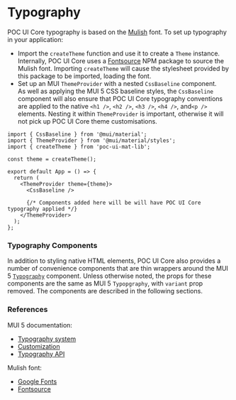 
<style>{`
  h1.sbdocs-h1 {
    font-family: 'Mulish';
  }

  div.sbdocs-wrapper {
    padding: 20px;
  }
`}</style>

<Meta title="Styles/Typography/Overview" />

# Typography

POC UI Core typography is based on the [Mulish](https://fonts.google.com/specimen/Mulish)
font. To set up typography in your application:

- Import the `createTheme` function and use it to create a `Theme` instance.  
  Internally, POC UI Core uses a [Fontsource](https://fontsource.org) NPM package
  to source the Mulish font. Importing `createTheme` will cause the stylesheet
  provided by this package to be imported, loading the font.
- Set up an MUI `ThemeProvider` with a nested `CssBaseline` component.  
  As well as applying the MUI 5 CSS baseline styles, the `CssBaseline` component
  will also ensure that POC UI Core typography conventions are applied to the 
  native `<h1 />`, `<h2 />`, `<h3 />`, `<h4 />`, and`<p />` elements. Nesting
  it within `ThemeProvider` is important, otherwise it will not pick up
  POC UI Core theme customisations.

```
import { CssBaseline } from '@mui/material';
import { ThemeProvider } from '@mui/material/styles';
import { createTheme } from 'poc-ui-mat-lib';

const theme = createTheme();

export default App = () => {
  return (
    <ThemeProvider theme={theme}>
      <CssBaseline />

      {/* Components added here will be will have POC UI Core typography applied */}
    </ThemeProvider>
  );
};
```

### Typography Components

In addition to styling native HTML elements, POC UI Core also provides a number
of convenience components that are thin wrappers around the MUI 5
[`Typography`](https://mui.com/api/typography) component. Unless otherwise noted,
the props for these components are the same as MUI 5 `Typopgraphy`, with `variant`
prop removed. The components are described in the following sections.

### References

MUI 5 documentation:

- [Typography system](https://mui.com/system/typography)
- [Customization](https://mui.com/customization/typography)
- [Typography API](https://mui.com/api/typography)

Mulish font:

- [Google Fonts](https://fonts.google.com/specimen/Mulish)
- [Fontsource](https://fontsource.org/fonts/mulish)
